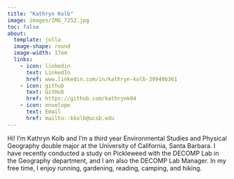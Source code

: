 ```yaml
---
title: "Kathryn Kolb"
image: images/IMG_7252.jpg
toc: false
about:
  template: jolla
  image-shape: round
  image-width: 17em
  links:
    - icon: linkedin
      text: LinkedIn
      href: www.linkedin.com/in/kathryn-kolb-39949b361
    - icon: github
      text: GitHub
      href: https://github.com/kathrynk04
    - icon: envelope
      text: Email
      href: mailto::kkolb@ucsb.edu
---
```


Hi! I'm Kathryn Kolb and I'm a third year Environmental Studies and Physical Geography double major at the University of California, Santa Barbara. I have recently conducted a study on Pickleweed with the DECOMP Lab in the Geography department, and I am also the DECOMP Lab Manager. In my free time, I enjoy running, gardening, reading, camping, and hiking.
